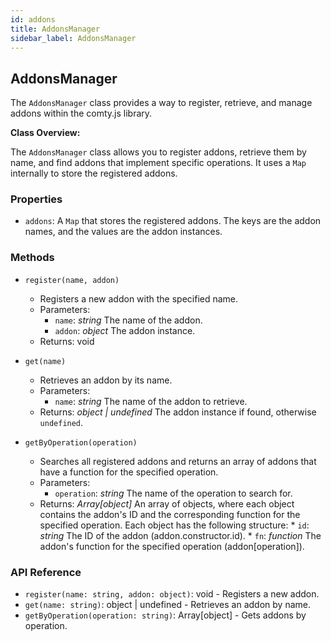 ```yaml
---
id: addons
title: AddonsManager
sidebar_label: AddonsManager
---
```


## AddonsManager

The `AddonsManager` class provides a way to register, retrieve, and manage addons within the comty.js library.

**Class Overview:**

The `AddonsManager` class allows you to register addons, retrieve them by name, and find addons that implement specific operations. It uses a `Map` internally to store the registered addons.

### Properties

*   `addons`: A `Map` that stores the registered addons. The keys are the addon names, and the values are the addon instances.

### Methods

*   `register(name, addon)`
    *   Registers a new addon with the specified name.
    *   Parameters:
        *   `name`: *string* The name of the addon.
        *   `addon`: *object* The addon instance.
    *   Returns: void

*   `get(name)`
    *   Retrieves an addon by its name.
    *   Parameters:
        *   `name`: *string* The name of the addon to retrieve.
    *   Returns: *object | undefined* The addon instance if found, otherwise `undefined`.

*   `getByOperation(operation)`
    *   Searches all registered addons and returns an array of addons that have a function for the specified operation.
    *   Parameters:
        *   `operation`: *string* The name of the operation to search for.
    *   Returns: *Array[object]* An array of objects, where each object contains the addon's ID and the corresponding function for the specified operation. Each object has the following structure:
            *   `id`: *string* The ID of the addon (addon.constructor.id).
            *   `fn`: *function* The addon's function for the specified operation (addon[operation]).

### API Reference

*   `register(name: string, addon: object)`: void - Registers a new addon.
*   `get(name: string)`: object | undefined - Retrieves an addon by name.
*   `getByOperation(operation: string)`: Array[object] - Gets addons by operation.
